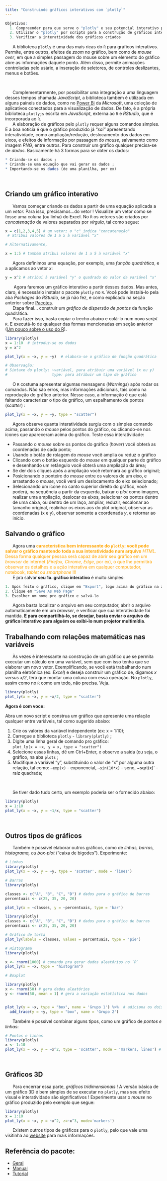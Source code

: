 ```yaml
---
title: "Construindo gráficos interativos com `plotly`"
---
```


```r
Objetivos:
  1. Compreender para que serve o "plotly" e seu potencial interativo para ensino e aprendizagem
  2. Utilizar o "plotly" por scripts para a construção de gráficos interativos
  3. Verificar a interatividade dos gráficos criados
```


|       A biblioteca `plotly` é uma das mais ricas do `R` para gráficos interativos. Permite, entre outros, efeitos de *zoom* no gráfico, bem como de *mouse over*, em que a simples passagem do mouse sobre um elemento do gráfico abre as informações daquele ponto. Além disso, permite animações controladas pelo usário, a inseração de seletores, de controles deslizantes, menus e botões.
\

|       Complementarmente, por possibilitar uma integração a uma linguagem desses tempos chamada *JavaScript*, a biblioteca também é utilizada em alguns paineis de dados, como no [Power Bi](https://www.microsoft.com/pt-br/power-platform/products/power-bi) da *Microsoft*, uma coleção de aplicativos conectados para a visualização de dados. De fato, é a própria biblioteca `plotlyjs` escrita em *JavaScript*, externa ao `R` e *RStudio*, que é incorporada ao `R`.


|       A elaboração de gráficos pelo `plotly` requer alguns comandos simples. E a boa notícia é que o gráfico produzido já *"sai"* apresentando interatividade, como ampliação/redução, deslocamento dos dados em eixos, e efeitos de informação por passagem do *mouse*, salvamento como imagem *PNG*, entre outros. Para construir um gráfico qualquer precisa-se de *dados*. Basicamente há 3 formas para se obter os dados:

```r
* Criando-se os dados ;
* Criando-se uma equação que vai gerar os dados ;
* Importando-se os dados (de uma planilha, por ex)
```

\


## Criando um gráfico interativo

|       Vamos começar criando os dados a partir de uma equação aplicada a um *vetor.* Para isso, precisamos...do vetor !  Visualize um vetor como se fosse uma coluna (ou linha) do Excel. No `R` os vetores são criados por *concatenação* de valores separados por *vírgula*, tal como segue:

```r
x = c(1,2,3,4,5) # um vetor; o "c" indica "concatenação"
 # atribui valores de 1 a 5 à variável "x"

# Alternativamente,

x = 1:5 # também atribui valores de 1 a 5 à variável "x"
```

|       Agora definimos uma equação, por exemplo, uma *função quadrática*, e a aplicamos ao vetor *x*:

```r
y = x^2 # atribui à variável "y" o quadrado do valor da variável "x"
```


|        Agora faremos um gráfico interativo a partir desses dados. Mas antes, claro, é necessário instalar o pacote `plotly` no  `R`. Você pode instalá-lo pela aba *Packages* do *RStudio*, se já não fez, e como explicado na seção anterior sobre [Pacotes](pacotes.qmd).

|       Etapa final... construir um *gráfico de dispersão de pontos* da função quadrática. 


|       Para fazer isso, basta copiar o trecho abaixo e colá-lo num novo *script* `R`. E executá-lo de qualquer das formas mencionadas em seção anterior ([Um pouco sobre o uso do R](basicaoR.qmd)).


```r
library(plotly)
x = 1:10  # introduz-se os dados
y = x^2

plot_ly(x = ~x, y = ~y)  # elabora-se o gráfico de função quadrática

# Observação:
# Sintaxe do plotly: ~variável, para atribuir uma variável (x ou y)
#                    type: para atribuir um tipo de gráfico
```


|       O `R` costuma apresentar algumas mensagens (*Warnings*) após rodar os comandos. Não são erros, mas informações adicionais, tais como na reprodução do gráfico anterior. Nesse caso, a informação é que está faltando caracterizar o tipo de gráfico, um espalhamento de pontos (*scatter*) :


```r
plot_ly(x = ~x, y = ~y, type = "scatter") 
```




|       Agora observe quanta interatividade surgiu com o simples comando acima, passando o *mouse* pelos pontos do gráfico, ou clicando-se nos ícones que apareceram acima do gráfico. Teste essa interatividade:

*   Passando o *mouse* sobre os pontos do gráfico (*hover*) você obterá as coordenadas de cada ponto;    
*   Usando o botão de rolagem do *mouse* você amplia ou reduz o gráfico
*   Clicando com o botão esquerdo do *mouse* em qualquer parte do gráfico e desenhando um retângulo você obterá uma ampliação da área;
*   Se der dois cliques após a ampliação você retornará ao gráfico original;
*   Posicionando o ponteiro do *mouse* entre os valores de um eixo, e arrastando o *mouse*, você verá um deslocamento do eixo selecionado;
*   Selecionando um ícone no canto superior direito do gráfico, você poderá, na sequência a partir da esquerda, baixar o *plot* como imagem, realizar uma ampliação, deslocar os eixos, selecionar os pontos dentro de uma caixa, ou dentro de um laço, ampliar, reduzir, escalonar ao tamanho original, realinhar os eixos aos do plot original, observar as coordenadas (x e y), observar somente a coordenada *y*, e retornar ao início.


## Salvando o gráfico

|       Agora uma <span style="color:orange;">**característica bem interessante do `plotly`: você pode salvar o gráfico mantendo toda a sua interatividade num arquivo** *HTML*. Dessa forma qualquer pessoa será capaz de abrir seu gráfico em um *browser* de internet (*Firefox, Chrome, Edge*, por ex), o que lhe permitirá observar os detalhes e a ação interativa em qualquer computador, notebook, *tablet* ou *smartphone* !!!</span>


|       E pra salvar **seu 1o. gráfico interativo** é muito simples: 

```r

1. Após feito o gráfico, clique em "Export", logo acima do gráfico na aba `Plots`;
2. Clique em "Save As Web Page"
3. Escolher um nome pro gráfico e salvá-lo
```


|       Agora basta localizar o arquivo em seu computador, abrir o arquivo automaticamente em um *browser*, e verificar que sua interatividade foi mantida. **E para compartilhá-lo, se desejar, basta enviar o arquivo do gráfico interativo para alguém ou exibi-lo num projetor multimídia**. 


## Trabalhando com relações matemáticas nas variáveis

|       Às vezes é interessante na construção de um gráfico que se permita executar um cálculo em uma variável, sem que com isso tenha que se elaborar um novo vetor. Exemplificando, se você está trabalhando num planilha eletrônica (ex: *Excel*) e deseja construir um gráfico de, digamos *x* *versus* *x/2*, terá que montar uma coluna com essa operação. No `plotly`, assim como no `R` como um todo, não precisa. Veja.

```r
library(plotly)
plot_ly(x = ~x, y = ~x/2, type = "scatter") 
```


<div class="reminder-markdown">

**Agora é com voce:**

Abra um novo script e construa um gráfico que apresente uma relação qualquer entre variáveis, tal como sugerido abaixo:

1. Crie os valores da variável independente (ex: x = 1:10); \
2. Carregue a biblioteca `plotly` - `library(plotly)` ; \
3. Digite uma linha geral de comando pro gráfico: \
   `plot_ly(x = ~x, y = x, type = "scatter") ` \
4. Selecione essas linhas, dê um Ctrl+Enter, e observe a saída (ou seja, o gráfico, na aba `plots` ; \
5. Modifique a variável "y", substituindo o valor de "x" por alguma outra relação, tal como: `~exp(x)` - exponencial, `~sin(10*x)` - seno, ~sqrt(x)` - raiz quadrada; \

</div>
\

|       Se tiver dado tudo certo, um exemplo poderia ser o fornecido abaixo:

```r
library(plotly)
x = 1:10
plot_ly(x = ~x, y = ~1/x, type = "scatter")
```

\

## Outros tipos de gráficos

|       Também é possível elaborar outros gráficos, como de *linhas, barras, histograma, ou box-plot* ("caixa de bigodes"). Experimente:

```r
# Linhas
library(plotly)
plot_ly(x = ~x, y = ~y, type = 'scatter', mode = 'lines')
```
 
```r
# Barras
library(plotly)

classes <- c("A", "B", "C", "D") # dados para o gráfico de barras
percentuais <- c(25, 35, 20, 20)

plot_ly(x = ~classes, y = ~percentuais, type = 'bar')
```


```r
library(plotly)
classes <- c("A", "B", "C", "D") # dados para o gráfico de barras
percentuais <- c(25, 35, 20, 20)

# Gráfico de torta
plot_ly(labels = classes, values = percentuais, type = 'pie')
```


```r
# Histograma
library(plotly)

x <- rnorm(1000) # comando pra gerar dados aleatórios no `R`
plot_ly(x = ~x, type = "histogram")
```


```r
# Boxplot

library(plotly)
x <- rnorm(50) # gera dados aleatórios
y <- rnorm(50, mean = 1) # gera a variação estatística nos dados


plot_ly(y = ~x, type = "box", name = 'Grupo 1') %>%  # adiciona os dois box para os dados
  add_trace(y = ~y, type = "box", name = 'Grupo 2')
```

|       Também é possível combinar alguns tipos, como um gráfico de *pontos e linhas*:

```r
# Pontos e linhas
library(plotly)
x <- 1:10
plot_ly(x = ~x, y = ~x^2, type = 'scatter', mode = 'markers, lines') # também dá se 'markers+lines'
```
\

## Gráficos 3D

|       Para encerrar essa parte, *gráficos tridimensionais* ! A versão básica de um gráfico 3D é bem simples de se executar no `plotly`, mas seu efeito visual e interatividade são significativos ! Experimente usar o *mouse*  no gráfico produzido  pelo exemplo que segue:

```r
library(plotly)
x = 1:10
plot_ly(x = ~x, y = ~x^2, z=~x^3, mode='markers')

```


|       Existem outros tipos de gráficos para o `plotly`, pelo que vale uma visitinha ao [website](https://plotly.com/r/) para mais informações.

## Referência do pacote:

*   [Geral](https://cran.r-project.org/web/packages/plotly/index.html)
*   [Manual](https://cran.r-project.org/web/packages/plotly/plotly.pdf)
*   [Tutorial](https://plotly.com/r/)
